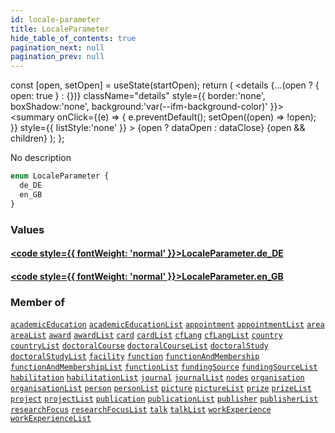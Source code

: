 ```yaml
---
id: locale-parameter
title: LocaleParameter
hide_table_of_contents: true
pagination_next: null
pagination_prev: null
---
```







  const [open, setOpen] = useState(startOpen);
  return (
    <details {...(open ? { open: true } : {})} className="details" style={{ border:'none', boxShadow:'none', background:'var(--ifm-background-color)' }}>
      <summary
        onClick={(e) => {
          e.preventDefault();
          setOpen((open) => !open);
        }}
        style={{ listStyle:'none' }}
      >
      {open ? dataOpen : dataClose}
      </summary>
      {open && children}
    </details>
  );
};




No description


```graphql
enum LocaleParameter {
  de_DE
  en_GB
}
```




### Values

#### [<code style={{ fontWeight: 'normal' }}>LocaleParameter.<b>de_DE</b></code>](#) 
> 
> 

#### [<code style={{ fontWeight: 'normal' }}>LocaleParameter.<b>en_GB</b></code>](#) 
> 
> 



### Member of

[`academicEducation`](/cris/queries/academic-education)  <Badge class="secondary" text="query"/><Bullet />[`academicEducationList`](/cris/queries/academic-education-list)  <Badge class="secondary" text="query"/><Bullet />[`appointment`](/cris/queries/appointment)  <Badge class="secondary" text="query"/><Bullet />[`appointmentList`](/cris/queries/appointment-list)  <Badge class="secondary" text="query"/><Bullet />[`area`](/cris/queries/area)  <Badge class="secondary" text="query"/><Bullet />[`areaList`](/cris/queries/area-list)  <Badge class="secondary" text="query"/><Bullet />[`award`](/cris/queries/award)  <Badge class="secondary" text="query"/><Bullet />[`awardList`](/cris/queries/award-list)  <Badge class="secondary" text="query"/><Bullet />[`card`](/cris/queries/card)  <Badge class="secondary" text="query"/><Bullet />[`cardList`](/cris/queries/card-list)  <Badge class="secondary" text="query"/><Bullet />[`cfLang`](/cris/queries/cf-lang)  <Badge class="secondary" text="query"/><Bullet />[`cfLangList`](/cris/queries/cf-lang-list)  <Badge class="secondary" text="query"/><Bullet />[`country`](/cris/queries/country)  <Badge class="secondary" text="query"/><Bullet />[`countryList`](/cris/queries/country-list)  <Badge class="secondary" text="query"/><Bullet />[`doctoralCourse`](/cris/queries/doctoral-course)  <Badge class="secondary" text="query"/><Bullet />[`doctoralCourseList`](/cris/queries/doctoral-course-list)  <Badge class="secondary" text="query"/><Bullet />[`doctoralStudy`](/cris/queries/doctoral-study)  <Badge class="secondary" text="query"/><Bullet />[`doctoralStudyList`](/cris/queries/doctoral-study-list)  <Badge class="secondary" text="query"/><Bullet />[`facility`](/cris/queries/facility)  <Badge class="secondary" text="query"/><Bullet />[`function`](/cris/queries/function)  <Badge class="secondary" text="query"/><Bullet />[`functionAndMembership`](/cris/queries/function-and-membership)  <Badge class="secondary" text="query"/><Bullet />[`functionAndMembershipList`](/cris/queries/function-and-membership-list)  <Badge class="secondary" text="query"/><Bullet />[`functionList`](/cris/queries/function-list)  <Badge class="secondary" text="query"/><Bullet />[`fundingSource`](/cris/queries/funding-source)  <Badge class="secondary" text="query"/><Bullet />[`fundingSourceList`](/cris/queries/funding-source-list)  <Badge class="secondary" text="query"/><Bullet />[`habilitation`](/cris/queries/habilitation)  <Badge class="secondary" text="query"/><Bullet />[`habilitationList`](/cris/queries/habilitation-list)  <Badge class="secondary" text="query"/><Bullet />[`journal`](/cris/queries/journal)  <Badge class="secondary" text="query"/><Bullet />[`journalList`](/cris/queries/journal-list)  <Badge class="secondary" text="query"/><Bullet />[`nodes`](/cris/queries/nodes)  <Badge class="secondary" text="query"/><Bullet />[`organisation`](/cris/queries/organisation)  <Badge class="secondary" text="query"/><Bullet />[`organisationList`](/cris/queries/organisation-list)  <Badge class="secondary" text="query"/><Bullet />[`person`](/cris/queries/person)  <Badge class="secondary" text="query"/><Bullet />[`personList`](/cris/queries/person-list)  <Badge class="secondary" text="query"/><Bullet />[`picture`](/cris/queries/picture)  <Badge class="secondary" text="query"/><Bullet />[`pictureList`](/cris/queries/picture-list)  <Badge class="secondary" text="query"/><Bullet />[`prize`](/cris/queries/prize)  <Badge class="secondary" text="query"/><Bullet />[`prizeList`](/cris/queries/prize-list)  <Badge class="secondary" text="query"/><Bullet />[`project`](/cris/queries/project)  <Badge class="secondary" text="query"/><Bullet />[`projectList`](/cris/queries/project-list)  <Badge class="secondary" text="query"/><Bullet />[`publication`](/cris/queries/publication)  <Badge class="secondary" text="query"/><Bullet />[`publicationList`](/cris/queries/publication-list)  <Badge class="secondary" text="query"/><Bullet />[`publisher`](/cris/queries/publisher)  <Badge class="secondary" text="query"/><Bullet />[`publisherList`](/cris/queries/publisher-list)  <Badge class="secondary" text="query"/><Bullet />[`researchFocus`](/cris/queries/research-focus)  <Badge class="secondary" text="query"/><Bullet />[`researchFocusList`](/cris/queries/research-focus-list)  <Badge class="secondary" text="query"/><Bullet />[`talk`](/cris/queries/talk)  <Badge class="secondary" text="query"/><Bullet />[`talkList`](/cris/queries/talk-list)  <Badge class="secondary" text="query"/><Bullet />[`workExperience`](/cris/queries/work-experience)  <Badge class="secondary" text="query"/><Bullet />[`workExperienceList`](/cris/queries/work-experience-list)  <Badge class="secondary" text="query"/>

